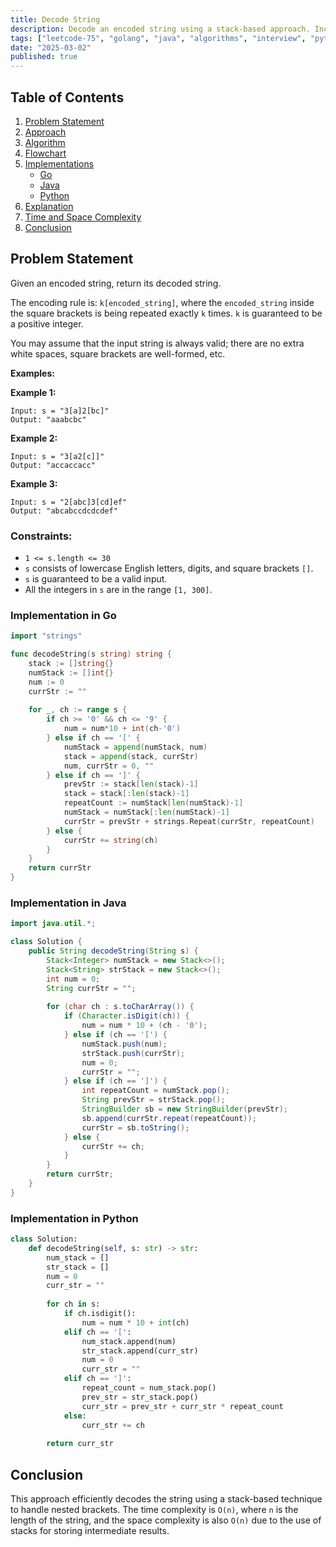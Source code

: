 ```yaml
---
title: Decode String
description: Decode an encoded string using a stack-based approach. Includes Go and Java implementations.
tags: ["leetcode-75", "golang", "java", "algorithms", "interview", "python", "leetcode"]
date: "2025-03-02"
published: true
---
```


## Table of Contents

1. [Problem Statement](#problem-statement)
2. [Approach](#approach)
3. [Algorithm](#algorithm)
4. [Flowchart](#flowchart)
5. [Implementations](#implementations)
   - [Go](#implementation-in-go)
   - [Java](#implementation-in-java)
   - [Python](#implementation-in-python)
6. [Explanation](#explanation)
7. [Time and Space Complexity](#time-and-space-complexity)
8. [Conclusion](#conclusion)

## Problem Statement



Given an encoded string, return its decoded string.

The encoding rule is: `k[encoded_string]`, where the `encoded_string` inside the square brackets is being repeated exactly `k` times. `k` is guaranteed to be a positive integer.

You may assume that the input string is always valid; there are no extra white spaces, square brackets are well-formed, etc.

**Examples:**

**Example 1:**
```
Input: s = "3[a]2[bc]"
Output: "aaabcbc"
```

**Example 2:**
```
Input: s = "3[a2[c]]"
Output: "accaccacc"
```

**Example 3:**
```
Input: s = "2[abc]3[cd]ef"
Output: "abcabccdcdcdef"
```

### Constraints:

- `1 <= s.length <= 30`
- `s` consists of lowercase English letters, digits, and square brackets `[]`.
- `s` is guaranteed to be a valid input.
- All the integers in `s` are in the range `[1, 300]`.

### Implementation in Go

```go
import "strings"

func decodeString(s string) string {
    stack := []string{}
    numStack := []int{}
    num := 0
    currStr := ""
    
    for _, ch := range s {
        if ch >= '0' && ch <= '9' {
            num = num*10 + int(ch-'0')
        } else if ch == '[' {
            numStack = append(numStack, num)
            stack = append(stack, currStr)
            num, currStr = 0, ""
        } else if ch == ']' {
            prevStr := stack[len(stack)-1]
            stack = stack[:len(stack)-1]
            repeatCount := numStack[len(numStack)-1]
            numStack = numStack[:len(numStack)-1]
            currStr = prevStr + strings.Repeat(currStr, repeatCount)
        } else {
            currStr += string(ch)
        }
    }
    return currStr
}
```

### Implementation in Java

```java
import java.util.*;

class Solution {
    public String decodeString(String s) {
        Stack<Integer> numStack = new Stack<>();
        Stack<String> strStack = new Stack<>();
        int num = 0;
        String currStr = "";
        
        for (char ch : s.toCharArray()) {
            if (Character.isDigit(ch)) {
                num = num * 10 + (ch - '0');
            } else if (ch == '[') {
                numStack.push(num);
                strStack.push(currStr);
                num = 0;
                currStr = "";
            } else if (ch == ']') {
                int repeatCount = numStack.pop();
                String prevStr = strStack.pop();
                StringBuilder sb = new StringBuilder(prevStr);
                sb.append(currStr.repeat(repeatCount));
                currStr = sb.toString();
            } else {
                currStr += ch;
            }
        }
        return currStr;
    }
}
```

### Implementation in Python

```python
class Solution:
    def decodeString(self, s: str) -> str:
        num_stack = []
        str_stack = []
        num = 0
        curr_str = ""
        
        for ch in s:
            if ch.isdigit():
                num = num * 10 + int(ch)
            elif ch == '[':
                num_stack.append(num)
                str_stack.append(curr_str)
                num = 0
                curr_str = ""
            elif ch == ']':
                repeat_count = num_stack.pop()
                prev_str = str_stack.pop()
                curr_str = prev_str + curr_str * repeat_count
            else:
                curr_str += ch
        
        return curr_str
```



## Conclusion

This approach efficiently decodes the string using a stack-based technique to handle nested brackets. The time complexity is `O(n)`, where `n` is the length of the string, and the space complexity is also `O(n)` due to the use of stacks for storing intermediate results.

